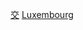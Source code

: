 {{catmore}}
{{Commonscat|Transport in Luxembourg}}
[[Category:卢森堡|交]]
[[Category:欧洲各国交通|Luxembourg]]